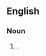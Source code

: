 ==English==

===Noun===
{{head|en|noun|head=[[my]] [[fellow]] [[American]]s}}

# {{lb|en|US}} {{non-gloss definition|Used to establish [[credibility]] and [[connection]] with an [[audience]] of Americans, used mostly in speeches by US politicians}}.